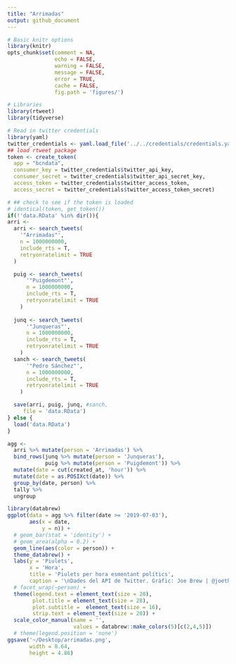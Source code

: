 ```yaml
---
title: "Arrimadas"
output: github_document
---
```



```r
# Basic knitr options
library(knitr)
opts_chunk$set(comment = NA, 
               echo = FALSE, 
               warning = FALSE, 
               message = FALSE, 
               error = TRUE, 
               cache = FALSE,
               fig.path = 'figures/')
```



```r
# Libraries
library(rtweet)
library(tidyverse)
```

```r
# Read in twitter credentials
library(yaml)
twitter_credentials <- yaml.load_file('../../credentials/credentials.yaml')
## load rtweet package
token <- create_token(
  app = "bcndata",
  consumer_key = twitter_credentials$twitter_api_key,
  consumer_secret = twitter_credentials$twitter_api_secret_key,
  access_token = twitter_credentials$twitter_access_token,
  access_secret = twitter_credentials$twitter_access_token_secret)

# ## check to see if the token is loaded
# identical(token, get_token())
if(!'data.RData' %in% dir()){
arri <-
  arri <- search_tweets(
    '"Arrimadas"', 
    n = 1000000000, 
    include_rts = T, 
    retryonratelimit = TRUE
  )

  puig <- search_tweets(
      '"Puigdemont"', 
      n = 1000000000, 
      include_rts = T, 
      retryonratelimit = TRUE
    )
  
  junq <- search_tweets(
      '"Junqueras"', 
      n = 1000000000, 
      include_rts = T, 
      retryonratelimit = TRUE
    )
  sanch <- search_tweets(
      '"Pedro Sánchez"', 
      n = 1000000000, 
      include_rts = T, 
      retryonratelimit = TRUE
    )

  save(arri, puig, junq, #sanch,
     file = 'data.RData')
} else {
  load('data.RData')
}

agg <-
  arri %>% mutate(person = 'Arrimadas') %>%
  bind_rows(junq %>% mutate(person = 'Junqueras'),
            puig %>% mutate(person = 'Puigdemont')) %>%
  mutate(date = cut(created_at, 'hour')) %>%
  mutate(date = as.POSIXct(date)) %>%
  group_by(date, person) %>%
  tally %>%
  ungroup

library(databrew)
ggplot(data = agg %>% filter(date >= '2019-07-03'),
       aes(x = date,
           y = n)) +
  # geom_bar(stat = 'identity') +
  # geom_area(alpha = 0.2) +
  geom_line(aes(color = person)) +
  theme_databrew() +
  labs(y = 'Piulets',
       x = 'Hora',
       title = 'Piulets per hora esmentant polítics',
       caption = '\nDades del API de Twitter. Gràfic: Joe Brew | @joethebrew.') +
  # facet_wrap(~person) +
  theme(legend.text = element_text(size = 20),
        plot.title = element_text(size = 28),
        plot.subtitle =  element_text(size = 16),
        strip.text = element_text(size = 20)) +
  scale_color_manual(name = '',
                     values = databrew::make_colors(5)[c(2,4,5)])
  # theme(legend.position = 'none')
ggsave('~/Desktop/arrimadas.png',
       width = 8.64,
       height = 4.86)
```

